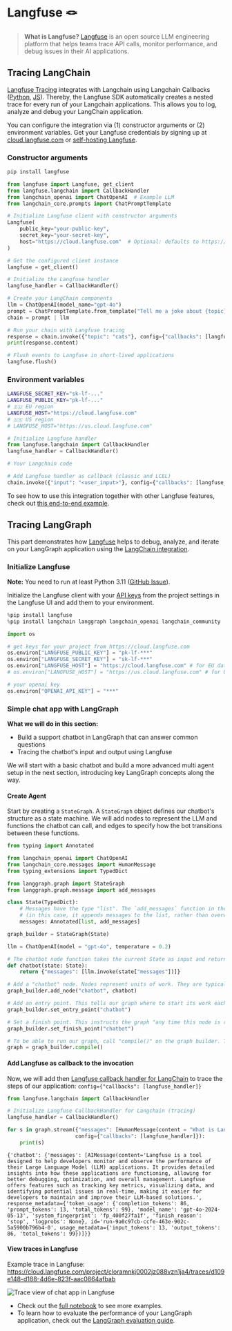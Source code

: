 # Langfuse 🪢

> **What is Langfuse?** [Langfuse](https://langfuse.com) is an open source LLM engineering platform that helps teams trace API calls, monitor performance, and debug issues in their AI applications.

## Tracing LangChain

[Langfuse Tracing](https://langfuse.com/docs/tracing) integrates with Langchain using Langchain Callbacks ([Python](https://python.langchain.com/docs/how_to/#callbacks), [JS](https://js.langchain.com/docs/how_to/#callbacks)). Thereby, the Langfuse SDK automatically creates a nested trace for every run of your Langchain applications. This allows you to log, analyze and debug your LangChain application.

You can configure the integration via (1) constructor arguments or (2) environment variables. Get your Langfuse credentials by signing up at [cloud.langfuse.com](https://cloud.langfuse.com) or [self-hosting Langfuse](https://langfuse.com/self-hosting).

### Constructor arguments

```python
pip install langfuse
```

```python
from langfuse import Langfuse, get_client
from langfuse.langchain import CallbackHandler
from langchain_openai import ChatOpenAI  # Example LLM
from langchain_core.prompts import ChatPromptTemplate

# Initialize Langfuse client with constructor arguments
Langfuse(
    public_key="your-public-key",
    secret_key="your-secret-key",
    host="https://cloud.langfuse.com"  # Optional: defaults to https://cloud.langfuse.com
)

# Get the configured client instance
langfuse = get_client()

# Initialize the Langfuse handler
langfuse_handler = CallbackHandler()

# Create your LangChain components
llm = ChatOpenAI(model_name="gpt-4o")
prompt = ChatPromptTemplate.from_template("Tell me a joke about {topic}")
chain = prompt | llm

# Run your chain with Langfuse tracing
response = chain.invoke({"topic": "cats"}, config={"callbacks": [langfuse_handler]})
print(response.content)

# Flush events to Langfuse in short-lived applications
langfuse.flush()
```

### Environment variables

```bash filename=".env"
LANGFUSE_SECRET_KEY="sk-lf-..."
LANGFUSE_PUBLIC_KEY="pk-lf-..."
# 🇪🇺 EU region
LANGFUSE_HOST="https://cloud.langfuse.com"
# 🇺🇸 US region
# LANGFUSE_HOST="https://us.cloud.langfuse.com"
```

```python
# Initialize Langfuse handler
from langfuse.langchain import CallbackHandler
langfuse_handler = CallbackHandler()

# Your Langchain code

# Add Langfuse handler as callback (classic and LCEL)
chain.invoke({"input": "<user_input>"}, config={"callbacks": [langfuse_handler]})
```

To see how to use this integration together with other Langfuse features, check out [this end-to-end example](https://langfuse.com/docs/integrations/langchain/example-python).

## Tracing LangGraph

This part demonstrates how [Langfuse](https://langfuse.com/docs) helps to debug, analyze, and iterate on your LangGraph application using the [LangChain integration](https://langfuse.com/docs/integrations/langchain/tracing).

### Initialize Langfuse

**Note:** You need to run at least Python 3.11 ([GitHub Issue](https://github.com/langfuse/langfuse/issues/1926)).

Initialize the Langfuse client with your [API keys](https://langfuse.com/faq/all/where-are-langfuse-api-keys) from the project settings in the Langfuse UI and add them to your environment.


```python
%pip install langfuse
%pip install langchain langgraph langchain_openai langchain_community
```


```python
import os

# get keys for your project from https://cloud.langfuse.com
os.environ["LANGFUSE_PUBLIC_KEY"] = "pk-lf-***"
os.environ["LANGFUSE_SECRET_KEY"] = "sk-lf-***"
os.environ["LANGFUSE_HOST"] = "https://cloud.langfuse.com" # for EU data region
# os.environ["LANGFUSE_HOST"] = "https://us.cloud.langfuse.com" # for US data region

# your openai key
os.environ["OPENAI_API_KEY"] = "***"
```

### Simple chat app with LangGraph

**What we will do in this section:**

*   Build a support chatbot in LangGraph that can answer common questions
*   Tracing the chatbot's input and output using Langfuse

We will start with a basic chatbot and build a more advanced multi agent setup in the next section, introducing key LangGraph concepts along the way.

#### Create Agent

Start by creating a `StateGraph`. A `StateGraph` object defines our chatbot's structure as a state machine. We will add nodes to represent the LLM and functions the chatbot can call, and edges to specify how the bot transitions between these functions.


```python
from typing import Annotated

from langchain_openai import ChatOpenAI
from langchain_core.messages import HumanMessage
from typing_extensions import TypedDict

from langgraph.graph import StateGraph
from langgraph.graph.message import add_messages

class State(TypedDict):
    # Messages have the type "list". The `add_messages` function in the annotation defines how this state key should be updated
    # (in this case, it appends messages to the list, rather than overwriting them)
    messages: Annotated[list, add_messages]

graph_builder = StateGraph(State)

llm = ChatOpenAI(model = "gpt-4o", temperature = 0.2)

# The chatbot node function takes the current State as input and returns an updated messages list. This is the basic pattern for all LangGraph node functions.
def chatbot(state: State):
    return {"messages": [llm.invoke(state["messages"])]}

# Add a "chatbot" node. Nodes represent units of work. They are typically regular python functions.
graph_builder.add_node("chatbot", chatbot)

# Add an entry point. This tells our graph where to start its work each time we run it.
graph_builder.set_entry_point("chatbot")

# Set a finish point. This instructs the graph "any time this node is run, you can exit."
graph_builder.set_finish_point("chatbot")

# To be able to run our graph, call "compile()" on the graph builder. This creates a "CompiledGraph" we can use invoke on our state.
graph = graph_builder.compile()
```

#### Add Langfuse as callback to the invocation

Now, we will add then [Langfuse callback handler for LangChain](https://langfuse.com/docs/integrations/langchain/tracing) to trace the steps of our application: `config={"callbacks": [langfuse_handler]}`


```python
from langfuse.langchain import CallbackHandler

# Initialize Langfuse CallbackHandler for Langchain (tracing)
langfuse_handler = CallbackHandler()

for s in graph.stream({"messages": [HumanMessage(content = "What is Langfuse?")]},
                      config={"callbacks": [langfuse_handler]}):
    print(s)
```

```
{'chatbot': {'messages': [AIMessage(content='Langfuse is a tool designed to help developers monitor and observe the performance of their Large Language Model (LLM) applications. It provides detailed insights into how these applications are functioning, allowing for better debugging, optimization, and overall management. Langfuse offers features such as tracking key metrics, visualizing data, and identifying potential issues in real-time, making it easier for developers to maintain and improve their LLM-based solutions.', response_metadata={'token_usage': {'completion_tokens': 86, 'prompt_tokens': 13, 'total_tokens': 99}, 'model_name': 'gpt-4o-2024-05-13', 'system_fingerprint': 'fp_400f27fa1f', 'finish_reason': 'stop', 'logprobs': None}, id='run-9a0c97cb-ccfe-463e-902c-5a5900b796b4-0', usage_metadata={'input_tokens': 13, 'output_tokens': 86, 'total_tokens': 99})]}}
```


#### View traces in Langfuse

Example trace in Langfuse: https://cloud.langfuse.com/project/cloramnkj0002jz088vzn1ja4/traces/d109e148-d188-4d6e-823f-aac0864afbab

![Trace view of chat app in Langfuse](https://langfuse.com/images/cookbook/integration-langgraph/integration_langgraph_chatapp_trace.png)

- Check out the [full notebook](https://langfuse.com/docs/integrations/langchain/example-python-langgraph) to see more examples.
- To learn how to evaluate the performance of your LangGraph application, check out the [LangGraph evaluation guide](https://langfuse.com/docs/integrations/langchain/example-langgraph-agents).
